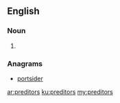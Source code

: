 ==English==

===Noun===
{{head|en|noun plural form}}

# {{plural of|preditor|lang=en}}

===Anagrams===
* [[portsider#English|portsider]]

[[ar:preditors]]
[[ku:preditors]]
[[my:preditors]]